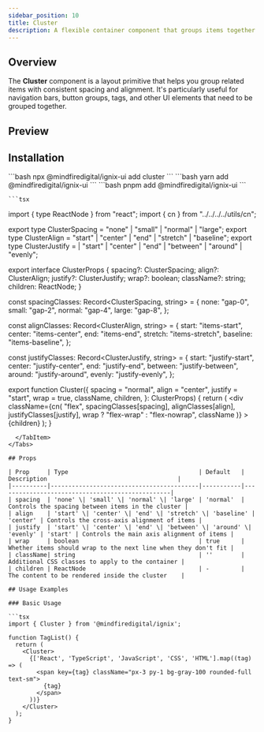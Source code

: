 ```yaml
---
sidebar_position: 10
title: Cluster
description: A flexible container component that groups items together with consistent spacing and alignment.
---
```



## Overview

The **Cluster** component is a layout primitive that helps you group related items with consistent spacing and alignment. It's particularly useful for navigation bars, button groups, tags, and other UI elements that need to be grouped together.

## Preview

<ClusterDemo />

## Installation

<Tabs>
  <TabItem value="npm" label="npm" default>
    ```bash
    npx @mindfiredigital/ignix-ui add cluster
    ```
  </TabItem>
  <TabItem value="yarn" label="yarn">
    ```bash
    yarn add @mindfiredigital/ignix-ui
    ```
  </TabItem>
  <TabItem value="pnpm" label="pnpm">
    ```bash
    pnpm add @mindfiredigital/ignix-ui
    ```
  </TabItem>
  <TabItem value="manual" label="manual" className="max-h-[500px] overflow-y-auto">

    ```tsx
import { type ReactNode } from "react";
import { cn } from "../../../../utils/cn";

export type ClusterSpacing = "none" | "small" | "normal" | "large";
export type ClusterAlign = "start" | "center" | "end" | "stretch" | "baseline";
export type ClusterJustify =
  | "start"
  | "center"
  | "end"
  | "between"
  | "around"
  | "evenly";

export interface ClusterProps {
  spacing?: ClusterSpacing;
  align?: ClusterAlign;
  justify?: ClusterJustify;
  wrap?: boolean;
  className?: string;
  children: ReactNode;
}

const spacingClasses: Record<ClusterSpacing, string> = {
  none: "gap-0",
  small: "gap-2",
  normal: "gap-4",
  large: "gap-8",
};

const alignClasses: Record<ClusterAlign, string> = {
  start: "items-start",
  center: "items-center",
  end: "items-end",
  stretch: "items-stretch",
  baseline: "items-baseline",
};

const justifyClasses: Record<ClusterJustify, string> = {
  start: "justify-start",
  center: "justify-center",
  end: "justify-end",
  between: "justify-between",
  around: "justify-around",
  evenly: "justify-evenly",
};

export function Cluster({
  spacing = "normal",
  align = "center",
  justify = "start",
  wrap = true,
  className,
  children,
}: ClusterProps) {
  return (
    <div
      className={cn(
        "flex",
        spacingClasses[spacing],
        alignClasses[align],
        justifyClasses[justify],
        wrap ? "flex-wrap" : "flex-nowrap",
        className
      )}
    >
      {children}
    </div>
  );
}

```
  </TabItem>
</Tabs>

## Props

| Prop     | Type                                     | Default   | Description                                     |
|----------|------------------------------------------|-----------|-------------------------------------------------|
| spacing  | 'none' \| 'small' \| 'normal' \| 'large' | 'normal'  | Controls the spacing between items in the cluster |
| align    | 'start' \| 'center' \| 'end' \| 'stretch' \| 'baseline' | 'center' | Controls the cross-axis alignment of items |
| justify  | 'start' \| 'center' \| 'end' \| 'between' \| 'around' \| 'evenly' | 'start' | Controls the main axis alignment of items |
| wrap     | boolean                                  | true      | Whether items should wrap to the next line when they don't fit |
| className| string                                   | ''        | Additional CSS classes to apply to the container |
| children | ReactNode                                | -         | The content to be rendered inside the cluster    |

## Usage Examples

### Basic Usage

```tsx
import { Cluster } from '@mindfiredigital/ignix';

function TagList() {
  return (
    <Cluster>
      {['React', 'TypeScript', 'JavaScript', 'CSS', 'HTML'].map((tag) => (
        <span key={tag} className="px-3 py-1 bg-gray-100 rounded-full text-sm">
          {tag}
        </span>
      ))}
    </Cluster>
  );
}
```